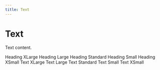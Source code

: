 ```yaml
---
title: Text
---
```




# Text

Text content.

<Showcase playroomPath="#?code=N4Igxg9gJgpiBcIA8BlALgQzAawHwB0A7AAmNUx2IAcMooBLQgcwF58QBnAWwwBtf2BEqTIAVGAA80xABYxajJsQ70AXjDYgJvDACcmMQUREiAEvIbNiADQAyeg8ZFIA9OKlCTSd9LkKrKuqaOvqGIJ4mxOb+SvahTqSuPhGJPrIWispqGuwcmIRQelBGwibRlkroGAVFCWRukmgpYo3pMVlBuTz8JZFRGVYo3QKl9cl13q1+FR05Wtx8AuF1pOWZ1kOLEw0eRBNpgXPaDmG4a1Z2J0mNzZNSs8EnguexVztN+62HmnnVhbrFcIvYhVGoA667UZ3aTfLpbIEDSrDCEfKEHbKaCQLHoI9obZHvCKuKo4IROchYbDEABGlKYuggAFcCppqbo-uxqLQKj9hr1nGlpplYVoQo5lqNVoibHFHFDCZ97kKAhj2GLTit+u1ZYZ5eM0VNpSLfmDAc0pe1Qf9inqborfEbVZw+RK+sDNj1bZCvILHZ15i7zVqZvitl7UfaHuxjvFcSGdSjbuj-erntKEwqDfdjflrWnLbmionI8bA+6CfqfV8nViy9LQ-xi8JiRQ8EQW5ShCAADQgADu9CgaBkHAQAG0AMwAdgArN2pwA2AAc3YAjAAGABMABYALoAXyAA">
  <Stack>
    <Text heading size="xlarge">
      Heading XLarge
    </Text>
    <Text heading size="large">
      Heading Large
    </Text>
    <Text heading size="standard">
      Heading Standard
    </Text>
    <Text heading size="small">
      Heading Small
    </Text>
    <Text heading size="xsmall">
      Heading XSmall
    </Text>
    <Text size="xlarge">Text XLarge</Text>
    <Text size="large">Text Large</Text>
    <Text size="standard">Text Standard</Text>
    <Text size="small">Text Small</Text>
    <Text size="xsmall">Text XSmall</Text>
  </Stack>
</Showcase>
